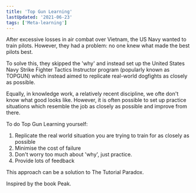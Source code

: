 ```yaml
---
title: 'Top Gun Learning'
lastUpdated: '2021-06-23'
tags: ['Meta-learning']
---
```



After excessive losses in air combat over Vietnam, the US Navy wanted to train pilots. However, they had a problem: no one knew what made the best pilots best.

To solve this, they skipped the 'why' and instead set up the United States Navy Strike Fighter Tactics Instructor program (popularly known as TOPGUN) which instead aimed to replicate real-world dogfights as closely as possible.

Equally, in knowledge work, a relatively recent discipline, we ofte don't know what good looks like.
However, it is often possible to set up practice situations which resemble the job as closely as
possible and improve from there.

To do Top Gun Learning yourself:
1. Replicate the real world situation you are trying to train for as closely as possible
2. Minimise the cost of failure
3. Don't worry too much about 'why', just practice.
4. Provide lots of feedback

This approach can be a solution to <Link to="/tutorial-paradox">The
Tutorial Paradox</Link>.

Inspired by the book <Link to="/peak">Peak</Link>.
